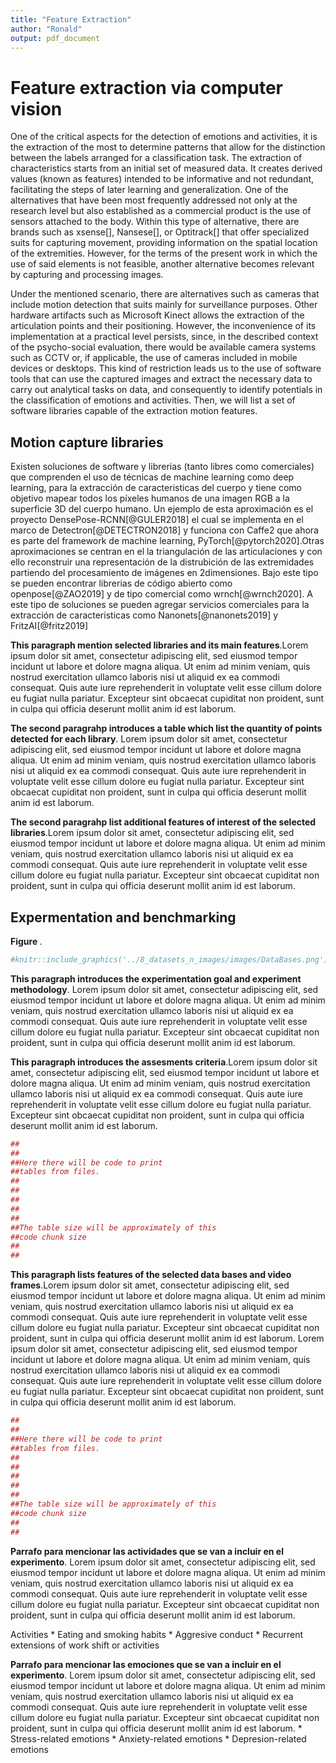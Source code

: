 ```yaml
---
title: "Feature Extraction"
author: "Ronald"
output: pdf_document
---
```


# Feature extraction via computer vision

One of the critical aspects for the detection of emotions and activities, it is the extraction of the most to determine patterns that allow for the distinction between the labels arranged for a classification task. The extraction of characteristics starts from an initial set of measured data. It creates derived values (known as features) intended to be informative and not redundant, facilitating the steps of later learning and generalization. One of the alternatives that have been most frequently addressed not only at the research level but also established as a commercial product is the use of sensors attached to the body. Within this type of alternative, there are brands such as xsense[], Nansese[], or Optitrack[] that offer specialized suits for capturing movement, providing information on the spatial location of the extremities. However, for the terms of the present work in which the use of said elements is not feasible, another alternative becomes relevant by capturing and processing images.

Under the mentioned scenario, there are alternatives such as cameras that include motion detection that suits mainly for surveillance purposes. Other hardware artifacts such as Microsoft Kinect allows the extraction of the articulation points and their positioning. However, the inconvenience of its implementation at a practical level persists, since, in the described context of the psycho-social evaluation, there would be available camera systems such as CCTV or, if applicable, the use of cameras included in mobile devices or desktops. This kind of restriction leads us to the use of software tools that can use the captured images and extract the necessary data to carry out analytical tasks on data, and consequently to identify potentials in the classification of emotions and activities. Then, we will list a set of software libraries capable of the extraction motion features.

## Motion capture libraries

Existen soluciones de software y librerias (tanto libres como comerciales) que comprenden el uso de técnicas de machine learning como deep learning, para la extracción de caracteristicas del cuerpo y tiene como objetivo mapear todos los píxeles humanos de una imagen RGB a la superficie 3D del cuerpo humano. Un ejemplo de esta aproximación es el proyecto DensePose-RCNN[@GULER2018] el cual se implementa en el marco de Detectron[@DETECTRON2018] y funciona con Caffe2 que ahora es parte del framework de machine learning, PyTorch[@pytorch2020].Otras aproximaciones se centran en el la triangulación de las articulaciones y con ello reconstruir una representación de la distrubición de las extremidades partiendo del procesamiento de imágenes en 2dimensiones. Bajo este tipo se pueden encontrar librerias de código abierto como openpose[@ZAO2019] y de tipo comercial como wrnch[@wrnch2020]. A este tipo de soluciones se pueden agregar servicios comerciales para la extracción de caracteristicas como Nanonets[@nanonets2019] y FritzAI[@fritz2019]


**This paragraph mention selected libraries and its main features**.Lorem ipsum dolor sit amet, consectetur adipiscing elit, sed eiusmod tempor incidunt ut labore et dolore magna aliqua. Ut enim ad minim veniam, quis nostrud exercitation ullamco laboris nisi ut aliquid ex ea commodi consequat. Quis aute iure reprehenderit in voluptate velit esse cillum dolore eu fugiat nulla pariatur. Excepteur sint obcaecat cupiditat non proident, sunt in culpa qui officia deserunt mollit anim id est laborum.


**The second paragrahp introduces a table which list the quantity of points detected for each library**. Lorem ipsum dolor sit amet, consectetur adipiscing elit, sed eiusmod tempor incidunt ut labore et dolore magna aliqua. Ut enim ad minim veniam, quis nostrud exercitation ullamco laboris nisi ut aliquid ex ea commodi consequat. Quis aute iure reprehenderit in voluptate velit esse cillum dolore eu fugiat nulla pariatur. Excepteur sint obcaecat cupiditat non proident, sunt in culpa qui officia deserunt mollit anim id est laborum.

**The second paragrahp list additional features of interest of the selected libraries**.Lorem ipsum dolor sit amet, consectetur adipiscing elit, sed eiusmod tempor incidunt ut labore et dolore magna aliqua. Ut enim ad minim veniam, quis nostrud exercitation ullamco laboris nisi ut aliquid ex ea commodi consequat. Quis aute iure reprehenderit in voluptate velit esse cillum dolore eu fugiat nulla pariatur. Excepteur sint obcaecat cupiditat non proident, sunt in culpa qui officia deserunt mollit anim id est laborum.


## Expermentation and benchmarking

**Figure \ref{fig:databases}**.

```r
#knitr::include_graphics('../8_datasets_n_images/images/DataBases.png')
```



**This paragraph introduces the experimentation goal and experiment methodology**. Lorem ipsum dolor sit amet, consectetur adipiscing elit, sed eiusmod tempor incidunt ut labore et dolore magna aliqua. Ut enim ad minim veniam, quis nostrud exercitation ullamco laboris nisi ut aliquid ex ea commodi consequat. Quis aute iure reprehenderit in voluptate velit esse cillum dolore eu fugiat nulla pariatur. Excepteur sint obcaecat cupiditat non proident, sunt in culpa qui officia deserunt mollit anim id est laborum.

**This paragraph introduces the assesments criteria**.Lorem ipsum dolor sit amet, consectetur adipiscing elit, sed eiusmod tempor incidunt ut labore et dolore magna aliqua. Ut enim ad minim veniam, quis nostrud exercitation ullamco laboris nisi ut aliquid ex ea commodi consequat. Quis aute iure reprehenderit in voluptate velit esse cillum dolore eu fugiat nulla pariatur. Excepteur sint obcaecat cupiditat non proident, sunt in culpa qui officia deserunt mollit anim id est laborum.

```r
##
##
##Here there will be code to print
##tables from files.
##
##
##
##
##
##The table size will be approximately of this 
##code chunk size
##
##
```

**This paragraph lists features of the selected data bases and video frames**.Lorem ipsum dolor sit amet, consectetur adipiscing elit, sed eiusmod tempor incidunt ut labore et dolore magna aliqua. Ut enim ad minim veniam, quis nostrud exercitation ullamco laboris nisi ut aliquid ex ea commodi consequat. Quis aute iure reprehenderit in voluptate velit esse cillum dolore eu fugiat nulla pariatur. Excepteur sint obcaecat cupiditat non proident, sunt in culpa qui officia deserunt mollit anim id est laborum. Lorem ipsum dolor sit amet, consectetur adipiscing elit, sed eiusmod tempor incidunt ut labore et dolore magna aliqua. Ut enim ad minim veniam, quis nostrud exercitation ullamco laboris nisi ut aliquid ex ea commodi consequat. Quis aute iure reprehenderit in voluptate velit esse cillum dolore eu fugiat nulla pariatur. Excepteur sint obcaecat cupiditat non proident, sunt in culpa qui officia deserunt mollit anim id est laborum.

```r
##
##
##Here there will be code to print
##tables from files.
##
##
##
##
##
##The table size will be approximately of this 
##code chunk size
##
##
```


**Parrafo para mencionar las actividades que se van a incluir en el experimento**. Lorem ipsum dolor sit amet, consectetur adipiscing elit, sed eiusmod tempor incidunt ut labore et dolore magna aliqua. Ut enim ad minim veniam, quis nostrud exercitation ullamco laboris nisi ut aliquid ex ea commodi consequat. Quis aute iure reprehenderit in voluptate velit esse cillum dolore eu fugiat nulla pariatur. Excepteur sint obcaecat cupiditat non proident, sunt in culpa qui officia deserunt mollit anim id est laborum.

Activities
* Eating and smoking habits
* Aggresive conduct
* Recurrent extensions of work shift or activities

**Parrafo para mencionar las emociones que se van a incluir en el experimento**. Lorem ipsum dolor sit amet, consectetur adipiscing elit, sed eiusmod tempor incidunt ut labore et dolore magna aliqua. Ut enim ad minim veniam, quis nostrud exercitation ullamco laboris nisi ut aliquid ex ea commodi consequat. Quis aute iure reprehenderit in voluptate velit esse cillum dolore eu fugiat nulla pariatur. Excepteur sint obcaecat cupiditat non proident, sunt in culpa qui officia deserunt mollit anim id est laborum.
* Stress-related emotions
* Anxiety-related emotions
* Depresion-related emotions
